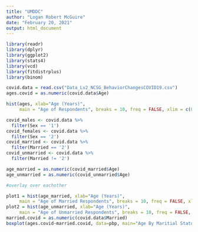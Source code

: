 ---
title: "UMDDC"
author: "Logan Robert McGuire"
date: "February 20, 2021"
output: html_document
---

```{r}
library(readr)
library(dplyr)
library(ggplot2)
library(stats4)
library(vcd)
library(fitdistrplus)
library(binom)

covid.data = read.csv("Data_Lv2_NCSG_BehaviorChangesCOVID19.csv")
ages.covid = as.numeric(covid.data$Age)
```

```{r}
hist(ages, xlab="Age (Years)", 
     main = "Age of Respondents", breaks = 10, freq = FALSE, xlim = c(0,100))
```

```{r}
covid_males <- covid.data %>%
  filter(Sex == '1')
covid_females <- covid.data %>%
  filter(Sex == '2')
covid_married <- covid.data %>%
  filter(Married == '2')
covid_unmarried <- covid.data %>%
  filter(Married != '2')

age_married = as.numeric(covid_married$Age)
age_unmarried = as.numeric(covid_unmarried$Age)

#overlay over eachother

```

```{r}
plot1 = hist(age_married, xlab="Age (Years)", 
     main = "Age of Married Respondents", breaks = 10, freq = FALSE, xlim = c(0,100))
plot2 = hist(age_unmarried, xlab="Age (Years)", 
     main = "Age of Unmarried Respondents", breaks = 10, freq = FALSE, xlim = c(0,100))
married.covid = as.numeric(covid.data$Married)
boxplot(ages.covid~married.covid, data=pbp, main="Age By Maritial Status", xlab="Marital Status", ylab="Age", col="steelblue", border="black")
```


